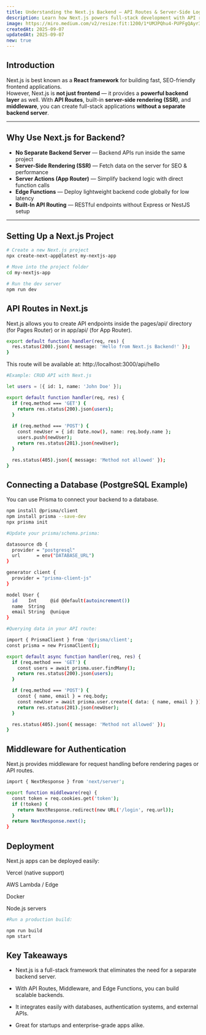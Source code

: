 ```yaml
---
title: Understanding the Next.js Backend — API Routes & Server-Side Logic
description: Learn how Next.js powers full-stack development with API routes, server-side rendering, and seamless integration for building scalable backends.
image: https://miro.medium.com/v2/resize:fit:1200/1*UMJPQhu4-PUPFgQAyr3JdQ.png
createdAt: 2025-09-07
updatedAt: 2025-09-07
new: true
---
```


## Introduction

Next.js is best known as a **React framework** for building fast, SEO-friendly frontend applications.  
However, Next.js is **not just frontend** — it provides a **powerful backend layer** as well. With **API Routes**, built-in **server-side rendering (SSR)**, and **middleware**, you can create full-stack applications **without a separate backend server**.

---

## Why Use Next.js for Backend?

- **No Separate Backend Server** — Backend APIs run inside the same project  
- **Server-Side Rendering (SSR)** — Fetch data on the server for SEO & performance  
- **Server Actions (App Router)** — Simplify backend logic with direct function calls  
- **Edge Functions** — Deploy lightweight backend code globally for low latency  
- **Built-In API Routing** — RESTful endpoints without Express or NestJS setup  

---

## Setting Up a Next.js Project

```bash
# Create a new Next.js project
npx create-next-app@latest my-nextjs-app

# Move into the project folder
cd my-nextjs-app

# Run the dev server
npm run dev
```

## API Routes in Next.js

Next.js allows you to create API endpoints inside the pages/api/ directory (for Pages Router) or in app/api/ (for App Router).

```bash
export default function handler(req, res) {
  res.status(200).json({ message: 'Hello from Next.js Backend!' });
}
```

This route will be available at:
http://localhost:3000/api/hello

```bash
#Example: CRUD API with Next.js

let users = [{ id: 1, name: 'John Doe' }];

export default function handler(req, res) {
  if (req.method === 'GET') {
    return res.status(200).json(users);
  }
  
  if (req.method === 'POST') {
    const newUser = { id: Date.now(), name: req.body.name };
    users.push(newUser);
    return res.status(201).json(newUser);
  }

  res.status(405).json({ message: 'Method not allowed' });
}
```
## Connecting a Database (PostgreSQL Example)

You can use Prisma to connect your backend to a database.

```bash
npm install @prisma/client
npm install prisma --save-dev
npx prisma init
```
```bash
#Update your prisma/schema.prisma:

datasource db {
  provider = "postgresql"
  url      = env("DATABASE_URL")
}

generator client {
  provider = "prisma-client-js"
}

model User {
  id    Int     @id @default(autoincrement())
  name  String
  email String  @unique
}
```
```bash
#Querying data in your API route:

import { PrismaClient } from '@prisma/client';
const prisma = new PrismaClient();

export default async function handler(req, res) {
  if (req.method === 'GET') {
    const users = await prisma.user.findMany();
    return res.status(200).json(users);
  }

  if (req.method === 'POST') {
    const { name, email } = req.body;
    const newUser = await prisma.user.create({ data: { name, email } });
    return res.status(201).json(newUser);
  }

  res.status(405).json({ message: 'Method not allowed' });
}
```

## Middleware for Authentication

Next.js provides middleware for request handling before rendering pages or API routes.

```bash
import { NextResponse } from 'next/server';

export function middleware(req) {
  const token = req.cookies.get('token');
  if (!token) {
    return NextResponse.redirect(new URL('/login', req.url));
  }
  return NextResponse.next();
}
```

## Deployment

Next.js apps can be deployed easily:

Vercel (native support)

AWS Lambda / Edge

Docker

Node.js servers

```bash
#Run a production build:

npm run build
npm start
```

## Key Takeaways

- Next.js is a full-stack framework that eliminates the need for a separate backend server.

- With API Routes, Middleware, and Edge Functions, you can build scalable backends.

- It integrates easily with databases, authentication systems, and external APIs.

- Great for startups and enterprise-grade apps alike.